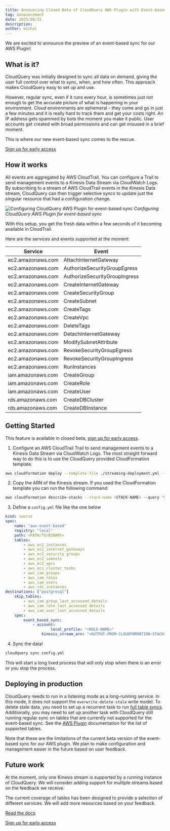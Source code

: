 ```yaml
---
title: Announcing Closed Beta of CloudQuery AWS Plugin with Event-based Sync
tag: announcement
date: 2023/08/31
description:
author: michal
---
```



<BlogHeader/>

We are excited to announce the preview of an event-based sync for our AWS Plugin!

## What is it?

CloudQuery was initially designed to sync all data on demand, giving the user full control over what to sync, when, and how often. This approach makes CloudQuery easy to set up and use.

However, regular sync, even if it runs every hour, is sometimes just not enough to get the accurate picture of what is happening in your environment. Cloud environments are ephemeral - they come and go in just a few minutes and it is really hard to track them and get your costs right. An IP address gets spammed by bots the moment you make it public. User accounts get created with broad permissions and can get misused in a brief moment.

This is where our new event-based sync comes to the rescue.

<div style={{marginTop:"2em", align: "center"}}><a href="https://cloudquery.typeform.com/to/Dvdn6P2u" class="btn btn-blue">Sign up for early access</a></div>

## How it works

All events are aggregated by AWS CloudTrail. You can configure a Trail to send management events to a Kinesis Data Stream via CloudWatch Logs. By subscribing to a stream of AWS CloudTrail events in the Kinesis Data stream, CloudQuery can then trigger selective syncs to update just the singular resource that had a configuration change.

![Configuring CloudQuery AWS Plugin for event-based sync](/images/blog/announcing-aws-event-based-sync/diagram.png)
*Configuring CloudQuery AWS Plugin for event-based sync*

With this setup, you get the fresh data within a few seconds of it becoming available in CloudTrail. 

Here are the services and events supported at the moment:

| Service | Event |
| -- | -- |
| ec2.amazonaws.com |	AttachInternetGateway |
| ec2.amazonaws.com | AuthorizeSecurityGroupEgress |
| ec2.amazonaws.com | AuthorizeSecurityGroupIngress |
| ec2.amazonaws.com | CreateInternetGateway |
| ec2.amazonaws.com | CreateSecurityGroup |
| ec2.amazonaws.com | CreateSubnet |
| ec2.amazonaws.com | CreateTags |
| ec2.amazonaws.com | CreateVpc |
| ec2.amazonaws.com | DeleteTags |
| ec2.amazonaws.com | DetachInternetGateway |
| ec2.amazonaws.com | ModifySubnetAttribute |
| ec2.amazonaws.com | RevokeSecurityGroupEgress |
| ec2.amazonaws.com | RevokeSecurityGroupIngress |
| ec2.amazonaws.com | RunInstances |
| iam.amazonaws.com | CreateGroup |
| iam.amazonaws.com | CreateRole |
| iam.amazonaws.com | CreateUser |
| rds.amazonaws.com | CreateDBCluster |
| rds.amazonaws.com | CreateDBInstance |

## Getting Started

This feature is available in closed beta, [sign up for early access](https://cloudquery.typeform.com/to/Dvdn6P2u).

1. Configure an AWS CloudTrail Trail to send management events to a Kinesis Data Stream via CloudWatch Logs. The most straight forward way to do this is to use the CloudQuery provided CloudFormation template.

```bash
aws cloudformation deploy --template-file ./streaming-deployment.yml --stack-name <STACK-NAME> --capabilities CAPABILITY_IAM --disable-rollback --region <DESIRED-REGION>
```

2. Copy the ARN of the Kinesis stream. If you used the CloudFormation template you can run the following command:

```bash
aws cloudformation describe-stacks --stack-name <STACK-NAME> --query "Stacks[].Outputs" --region <DESIRED-REGION>
```

3. Define a `config.yml` file like the one below

```yaml
kind: source
spec:  
	name: "aws-event-based"  
	registry: "local"  
	path: <PATH/TO/BINARY>
	tables:
		- aws_ec2_instances
		- aws_ec2_internet_gateways
		- aws_ec2_security_groups
		- aws_ec2_subnets
		- aws_ec2_vpcs
		- aws_ecs_cluster_tasks
		- aws_iam_groups
		- aws_iam_roles
		- aws_iam_users
		- aws_rds_instances
destinations: ["postgresql"]  
	skip_tables:    
		- aws_iam_group_last_accessed_details    
		- aws_iam_role_last_accessed_details    
		- aws_iam_user_last_accessed_details  
	spec:    
		event_based_sync:      
			- account:          
					local_profile: "<ROLE-NAME>"
				kinesis_stream_arn: "<OUTPUT-FROM-CLOUDFORMATION-STACK>"
```

4. Sync the data!

```bash
cloudquery sync config.yml
```

This will start a long lived process that will only stop when there is an error or you stop the process.

## Deploying in production

CloudQuery needs to run in a listening mode as a long-running service. In this mode, it does not support the `overwrite-delete-stale` write model. To delete stale data, you need to set up a recurrent task to run [full table syncs](https://www.cloudquery.io/docs/core-concepts/syncs#full-table-syncs). Additionally, you may need to set up another task with CloudQuery still running regular sync on tables that are currently not supported for the event-based sync. See the [AWS Plugin](https://cloudquery.io/docs/plugins/sources/aws/event-based-sync#supported-services-and-events) documentation for the list of supported tables.

Note that these are the limitations of the current beta version of the event-based sync for our AWS plugin. We plan to make configuration and management easier in the future based on user feedback.

## Future work

At the moment, only one Kinesis stream is supported by a running instance of CloudQuery. We will consider adding support for multiple streams based on the feedback we receive.

The current coverage of tables has been designed to provide a selection of different services. We will add more resources based on your feedback.

[Read the docs](https://cloudquery.io/docs/plugins/sources/aws/event-based-sync#supported-services-and-events)

<div style={{marginTop:"2em"}}><a href="https://cloudquery.typeform.com/to/Dvdn6P2u" class="btn btn-blue">Sign up for early access</a></div>